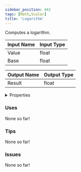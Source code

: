 ```yaml
---
sidebar_position: 442
tags: [Math,Scalar]
title: 'Logarithm'
---
```


Computes a logarithm.



<DocusaurusSvg />

| Input Name | Input Type |
|-----------|-----------|
| Value | float |
| Base | float |

| Output Name | Output Type |
|-----------|-----------|
| Result | float |


<details>
  <summary>Properties</summary>
  <div>
    <div>
    <table>
      <thead>
        <tr>
          <th>Is beta required?</th>
          <th>No</th>
        </tr>
        <tr>
          <th>Is this chip a trolling risk?</th>
          <th>No</th>
        </tr>
        <tr>
          <th>Is this chip a role assignment risk?</th>
          <th>No</th>
        </tr>
        <tr>
          <th>Chip UUID</th>
          <th>28a105ab-a947-4493-a51d-ced76a9601ee</th>
        </tr>
        <tr>
          <th>Room availability</th>
          <th>Available everywhere</th>
        </tr>
      </thead>
    </table>
    </div>
  </div>
</details>

### Uses

None so far!

### Tips

None so far!

### Issues

None so far!